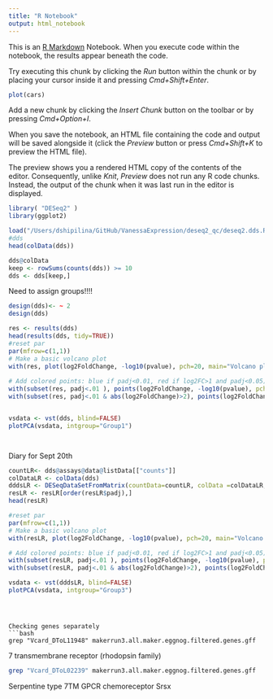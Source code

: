 ```yaml
---
title: "R Notebook"
output: html_notebook
---
```


This is an [R Markdown](http://rmarkdown.rstudio.com) Notebook. When you execute code within the notebook, the results appear beneath the code. 

Try executing this chunk by clicking the *Run* button within the chunk or by placing your cursor inside it and pressing *Cmd+Shift+Enter*. 

```r
plot(cars)
```

Add a new chunk by clicking the *Insert Chunk* button on the toolbar or by pressing *Cmd+Option+I*.

When you save the notebook, an HTML file containing the code and output will be saved alongside it (click the *Preview* button or press *Cmd+Shift+K* to preview the HTML file). 

The preview shows you a rendered HTML copy of the contents of the editor. Consequently, unlike *Knit*, *Preview* does not run any R code chunks. Instead, the output of the chunk when it was last run in the editor is displayed.


```r
library( "DESeq2" )
library(ggplot2)
```

```r
load("/Users/dshipilina/GitHub/VanessaExpression/deseq2_qc/deseq2.dds.RData")
#dds
head(colData(dds))
```

```r
dds@colData
keep <- rowSums(counts(dds)) >= 10
dds <- dds[keep,]
```

Need to assign groups!!!!

```r
design(dds)<- ~ 2
design(dds)
```
```r
res <- results(dds)
head(results(dds, tidy=TRUE))
#reset par
par(mfrow=c(1,1))
# Make a basic volcano plot
with(res, plot(log2FoldChange, -log10(pvalue), pch=20, main="Volcano plot", xlim=c(-3,3)))
 
# Add colored points: blue if padj<0.01, red if log2FC>1 and padj<0.05)
with(subset(res, padj<.01 ), points(log2FoldChange, -log10(pvalue), pch=20, col="blue"))
with(subset(res, padj<.01 & abs(log2FoldChange)>2), points(log2FoldChange, -log10(pvalue), pch=20, col="red"))
```

```r
```


```r
vsdata <- vst(dds, blind=FALSE)
plotPCA(vsdata, intgroup="Group1")
```


```r
```
```r

```

Diary for Sept 20th
```r
countLR<- dds@assays@data@listData[["counts"]]
colDataLR <- colData(dds)
dddsLR <- DESeqDataSetFromMatrix(countData=countLR, colData =colDataLR, design = ~Group3)
resLR <- resLR[order(resLR$padj),]
head(resLR)
```


```r
#reset par
par(mfrow=c(1,1))
# Make a basic volcano plot
with(resLR, plot(log2FoldChange, -log10(pvalue), pch=20, main="Volcano plot", xlim=c(-3,3)))

# Add colored points: blue if padj<0.01, red if log2FC>1 and padj<0.05)
with(subset(resLR, padj<.01 ), points(log2FoldChange, -log10(pvalue), pch=20, col="blue"))
with(subset(resLR, padj<.01 & abs(log2FoldChange)>2), points(log2FoldChange, -log10(pvalue), pch=20, col="red"))
```


```r
vsdata <- vst(dddsLR, blind=FALSE)
plotPCA(vsdata, intgroup="Group3")
```
```



Checking genes separately
```bash
grep "Vcard_DToL11948" makerrun3.all.maker.eggnog.filtered.genes.gff 
```
7 transmembrane receptor (rhodopsin family)

```bash
grep "Vcard_DToL02239" makerrun3.all.maker.eggnog.filtered.genes.gff 
```
Serpentine type 7TM GPCR chemoreceptor Srsx
